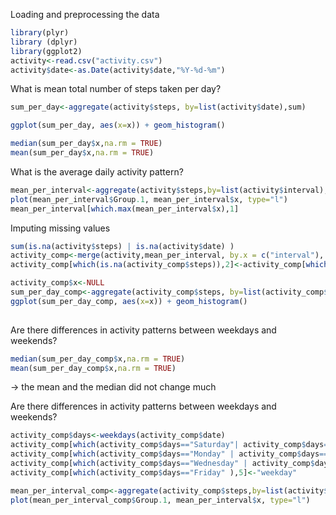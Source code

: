 
Loading and preprocessing the data

```r
library(plyr)
library (dplyr)
library(ggplot2)
activity<-read.csv("activity.csv")
activity$date<-as.Date(activity$date,"%Y-%d-%m")

```

What is mean total number of steps taken per day?

```r

sum_per_day<-aggregate(activity$steps, by=list(activity$date),sum)

ggplot(sum_per_day, aes(x=x)) + geom_histogram()

median(sum_per_day$x,na.rm = TRUE)
mean(sum_per_day$x,na.rm = TRUE)

```

What is the average daily activity pattern?

```r
mean_per_interval<-aggregate(activity$steps,by=list(activity$interval),mean,na.rm=TRUE)
plot(mean_per_interval$Group.1, mean_per_interval$x, type="l")
mean_per_interval[which.max(mean_per_interval$x),1]

```

Imputing missing values

```r
sum(is.na(activity$steps) | is.na(activity$date) )
activity_comp<-merge(activity,mean_per_interval, by.x = c("interval"), by.y = c("Group.1"))
activity_comp[which(is.na(activity_comp$steps)),2]<-activity_comp[which(is.na(activity_comp$steps)),4]

activity_comp$x<-NULL    
sum_per_day_comp<-aggregate(activity_comp$steps, by=list(activity_comp$date),sum)
ggplot(sum_per_day_comp, aes(x=x)) + geom_histogram()    
    
```


Are there differences in activity patterns between weekdays and weekends?

```r
median(sum_per_day_comp$x,na.rm = TRUE)
mean(sum_per_day_comp$x,na.rm = TRUE)
```

-> the mean and the median did not change much

Are there differences in activity patterns between weekdays and weekends?
```r
activity_comp$days<-weekdays(activity_comp$date)
activity_comp[which(activity_comp$days=="Saturday"| activity_comp$days=="Sunday"),5]<-"weekend"
activity_comp[which(activity_comp$days=="Monday" | activity_comp$days=="Tuesday"),5]<-"weekday"
activity_comp[which(activity_comp$days=="Wednesday" | activity_comp$days=="Thursday"),5]<-"weekday"
activity_comp[which(activity_comp$days=="Friday" ),5]<-"weekday"

mean_per_interval_comp<-aggregate(activity_comp$steps,by=list(activity$interval),mean,na.rm=TRUE)
plot(mean_per_interval_comp$Group.1, mean_per_interval$x, type="l")
```